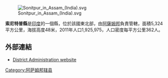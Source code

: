 [[Image:Sonitpur_in_Assam_(India).svg|right]]

'''索尼特普縣'''是[[印度|印度]]的一個縣，位於該國東北部，由[[阿薩姆邦|阿薩姆邦]]負責管轄，面積5,324平方公里，海拔高度48米，2011年人口1,925,975，人口密度每平方公里362人。

==外部連結==
* [http://sonitpur.gov.in/ District Administration website]

{{印度行政区划小作品}}
[[Category:阿萨姆邦辖县|Category:阿萨姆邦辖县]]